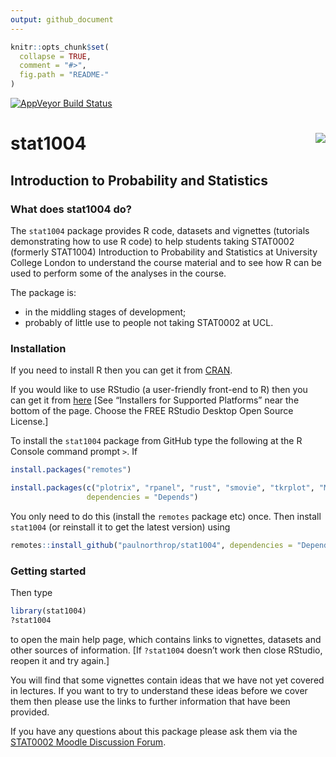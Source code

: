 ```yaml
---
output: github_document
---
```


<!-- README.md is generated from README.Rmd. Please edit that file -->

```r
knitr::opts_chunk$set(
  collapse = TRUE,
  comment = "#>",
  fig.path = "README-"
)
```

[![AppVeyor Build Status](https://ci.appveyor.com/api/projects/status/github/paulnorthrop/stat1004?branch=master&svg=true)](https://ci.appveyor.com/project/paulnorthrop/stat1004)

# stat1004 <img src="standalone.png" align="right" />

## Introduction to Probability and Statistics

### What does stat1004 do?

The `stat1004` package provides R code, datasets and vignettes (tutorials demonstrating how to use R code) to help students taking STAT0002 (formerly STAT1004) Introduction to Probability and Statistics at University College London to understand the course material and to see how R can be used to perform some of the analyses in the course.

The package is: 

* in the middling stages of development;
* probably of little use to people not taking STAT0002 at UCL.

### Installation

If you need to install R then you can get it from [CRAN](https://cran.r-project.org/).

If you would like to use RStudio (a user-friendly front-end to R) then you can get it from 
[here](https://www.rstudio.com/products/rstudio/download/) [See "Installers for Supported Platforms" near the bottom of the page.  Choose the FREE RStudio Desktop Open Source License.]

To install the `stat1004` package from GitHub type the following at the R Console command prompt `>`.  If 

```r
install.packages("remotes")

install.packages(c("plotrix", "rpanel", "rust", "smovie", "tkrplot", "MASS", "knitr"), 
                 dependencies = "Depends")
```

You only need to do this (install the `remotes` package etc) once.  Then install `stat1004` (or reinstall it to get the latest version) using 

```r
remotes::install_github("paulnorthrop/stat1004", dependencies = "Depends", build_vignettes = TRUE)
```

### Getting started

Then type 

```r
library(stat1004)
?stat1004
```

to open the main help page, which contains links to vignettes, datasets and other sources of information. [If `?stat1004` doesn't work then close RStudio, reopen it and try again.]

You will find that some vignettes contain ideas that we have not yet covered in lectures.  If you want to try to understand these ideas before we cover them then please use the links to further information that have been provided.

If you have any questions about this package please ask them via the
[STAT0002 Moodle Discussion Forum](https://moodle.ucl.ac.uk/mod/hsuforum/view.php?id=866683).
